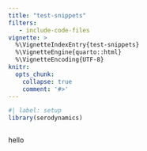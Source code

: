 ```yaml
---
title: "test-snippets"
filters:
   - include-code-files
vignette: >
  %\VignetteIndexEntry{test-snippets}
  %\VignetteEngine{quarto::html}
  %\VignetteEncoding{UTF-8}
knitr:
  opts_chunk:
    collapse: true
    comment: '#>'
---
```


```r
#| label: setup
library(serodynamics)
```

```.r
```


hello